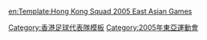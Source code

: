 {{National squad
 | name      = 2005年東亞運足球香港隊
 | bg        = #db000d
 | fg        = #FFFFFF
 | bordercolor = #FFF000
 | country   = 香港
 | team link = 香港奧運足球代表隊
 | comp link = 2005年東亞運動會
 | comp      = 2005年東亞運動會
 | p1        = [[謝德謙]]
 | p2        = [[李志豪 (足球運動員)|李志豪]]
 | p3        = [[文彼得]]
 | p4        = [[謝敏榮]]
 | p5        = [[李恆滙]]
 | p6        = [[劉志強]]
 | p7        = [[陳耀麟]]
 | p8        = [[盧均宜]]
 | p9        = [[鄭禮騫]]
 | p10       = [[林嘉緯]]
 | p11       = [[葉志豪]]
 | p12       = [[沈國強]]
 | p13       = [[梁振邦]]
 | p14       = [[沈國輝]]
 | p15       = [[陳偉豪]]
 | p16       = [[梁子駿]]
 | p17       = [[郭永樂]]
 | p18       = [[陳肇麒]]
 | p19       = [[范俊業]]<small>（[[隊長 (足球)|c]]）</small>
 | p20       = [[張健峰]]
 | coach     = [[黎新祥]]
}}<noinclude>
[[Category:香港足球代表隊模板]]
[[Category:2005年東亞運動會]]
[[en:Template:Hong Kong Squad 2005 East Asian Games]]
</noinclude>